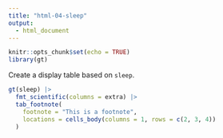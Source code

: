 ```yaml
---
title: "html-04-sleep"
output:
  - html_document
---
```


```r
knitr::opts_chunk$set(echo = TRUE)
library(gt)
```

Create a display table based on `sleep`.

```r
gt(sleep) |>
  fmt_scientific(columns = extra) |>
  tab_footnote(
    footnote = "This is a footnote",
    locations = cells_body(columns = 1, rows = c(2, 3, 4))
  )
```
